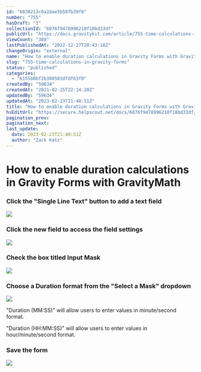 ```yaml
---
id: "6038213c0a2dae5b58fb39f0"
number: "755"
hasDraft: "1"
collectionId: "6076f9478996210f18bd33df"
publicUrl: "https://docs.gravitykit.com/article/755-time-calculations-in-gravity-forms"
viewCount: "389"
lastPublishedAt: "2022-12-27T20:43:18Z"
changeOrigin: "external"
name: "How to enable duration calculations in Gravity Forms with GravityMath"
slug: "755-time-calculations-in-gravity-forms"
status: "published"
categories: 
  - "6155b0bf2b380503dfdf63f0"
createdBy: "59634"
createdAt: "2021-02-25T22:14:20Z"
updatedBy: "59634"
updatedAt: "2023-02-23T21:48:51Z"
title: "How to enable duration calculations in Gravity Forms with GravityMath"
hsEditUrl: "https://secure.helpscout.net/docs/6076f9478996210f18bd33df/article/6038213c0a2dae5b58fb39f0"
pagination_prev: 
pagination_next: 
last_update:
  date: 2023-02-23T21:48:51Z
  author: "Zack Katz"
---
```


# How to enable duration calculations in Gravity Forms with GravityMath



### Click the "Single Line Text" button to add a text field

![](https://www.gravitykit.com/wp-content/uploads/2021/02/click-the-single-line-text-button-to-add-a-text-field.png)

### Click the new field to access the field settings

![](https://www.gravitykit.com/wp-content/uploads/2021/02/click-the-new-field-to-access-the-field-settings.png)

### Check the box titled Input Mask

![](https://www.gravitykit.com/wp-content/uploads/2021/02/check-the-box-titled-input-mask.png)

### Choose a Duration format from the "Select a Mask" dropdown

![](https://www.gravitykit.com/wp-content/uploads/2021/02/choose-a-duration-format-from-the-select-a-mask-dropdown.png)

"Duration (MM:SS)" will allow users to enter values in minute/second format.

"Duration (HH:MM:SS)" will allow users to enter values in hour/minute/second format.

### Save the form

![](https://www.gravitykit.com/wp-content/uploads/2021/02/save-the-form.png)


